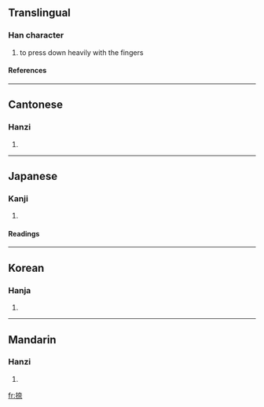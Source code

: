 ==Translingual==
===Han character===
{{Han char|rn=64|rad=手|as=08|sn=11|four=5409<sub>1</sub>|canj=手大一火 (QKMF)}}
# to press down heavily with the fingers
====References====
{{Han ref|kx=0435.290|dkj=12221|dj=0785.110|hdz=31893.020|uh=637A|ud=25466|bh=B1CC|bd=45516}}
----
==Cantonese==
===Hanzi===
{{yue-hanzi|jyut=|y=naat6}}
# {{defn|Cantonese}}
----
==Japanese==
===Kanji===
{{ja-kanji|grade=|rs=手08}}
# {{defn|Japanese}} 
====Readings====
{{ja-readings|on=[[なつ]] (natsu), [[だつ]] (datsu)|kun=[[おす]] (osu)}}
----
==Korean==
===Hanja===
{{ko-hanja|hangeul=날|eumhun=|rv=nal|mr=nal|y=nal}}
# {{defn|Korean}}
----
==Mandarin==
===Hanzi===
{{cmn-hanzi|pin=[[nà]] ([[na4]])|wg=na<sup>4</sup>}}
# {{defn|Mandarin}}

[[fr:捺]]